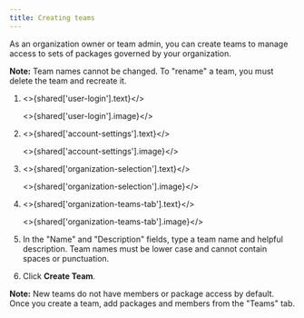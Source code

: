 ```yaml
---
title: Creating teams
---
```


As an organization owner or team admin, you can create teams to manage access to sets of packages governed by your organization.

<Note>

**Note:** Team names cannot be changed. To "rename" a team, you must delete the team and recreate it.

</Note>

1. <>{shared['user-login'].text}</>

   <>{shared['user-login'].image}</>

2. <>{shared['account-settings'].text}</>

   <>{shared['account-settings'].image}</>

3. <>{shared['organization-selection'].text}</>

   <>{shared['organization-selection'].image}</>

4. <>{shared['organization-teams-tab'].text}</>

   <>{shared['organization-teams-tab'].image}</>

5. In the "Name" and "Description" fields, type a team name and helpful description. Team names must be lower case and cannot contain spaces or punctuation.

   <Screenshot src="/organizations/managing-teams/team-name-description.png" alt="Screenshot of team name and description" />

6. Click **Create Team**.

   <Screenshot src="/organizations/managing-teams/team-creation-confirmation.png" alt="Screenshot of the team creation confirmation button" />

<Note>

**Note:** New teams do not have members or package access by default. Once you create a team, add packages and members from the "Teams" tab.

</Note>
